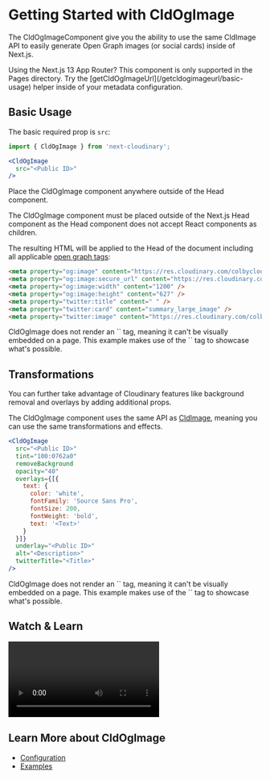 


<Head>
  <title>CldOgImage - Next Cloudinary</title>
  <meta name="og:title" content="Getting Started with CldOgImage - Next Cloudinary" />
  <meta name="og:url" content={`https://next.cloudinary.dev/cldogimage/basic-usage`} />
</Head>

<OgImage
  title="CldOgImage"
  twitterTitle="Getting Started with CldOgImage"
/>

# Getting Started with CldOgImage

The CldOgImageComponent give you the ability to use the same CldImage API to easily generate Open Graph images (or social cards) inside of Next.js.

<Callout emoji={false}>
  Using the Next.js 13 App Router? This component is only supported in the Pages directory. Try the [getCldOgImageUrl](/getcldogimageurl/basic-usage) helper inside of your metadata configuration.
</Callout>

## Basic Usage

The basic required prop is `src`:

```jsx copy
import { CldOgImage } from 'next-cloudinary';

<CldOgImage
  src="<Public ID>"
/>
```

Place the CldOgImage component anywhere outside of the Head component.

<Callout emoji={false}>
  The CldOgImage component must be placed outside of the Next.js Head component as the Head component does not accept React components as children.
</Callout>

The resulting HTML will be applied to the Head of the document including all applicable [open graph tags](https://ogp.me/):

```html copy
<meta property="og:image" content="https://res.cloudinary.com/colbycloud-next-cloudinary/image/upload/c_fill,w_2400,h_1254,g_center/c_scale,w_1200/f_jpg/q_auto/v1/images/galaxy" />
<meta property="og:image:secure_url" content="https://res.cloudinary.com/colbycloud-next-cloudinary/image/upload/c_fill,w_2400,h_1254,g_center/c_scale,w_1200/f_jpg/q_auto/v1/images/galaxy" />
<meta property="og:image:width" content="1200" />
<meta property="og:image:height" content="627" />
<meta property="twitter:title" content=" " />
<meta property="twitter:card" content="summary_large_image" />
<meta property="twitter:image" content="https://res.cloudinary.com/colbycloud-next-cloudinary/image/upload/c_fill,w_2400,h_1254,g_center/c_scale,w_1200/f_webp/q_auto/v1/images/galaxy" />
```

<div style={{ maxWidth: 500, margin: '0 auto' }}>
  <p className="nx-mt-6">
  <CldImage
    width="1200"
    height="627"
    src={`${process.env.IMAGES_DIRECTORY}/turtle`}
    crop="fill"
    sizes="100vw"
    alt="Turtle in the ocean"
  />
  </p>
</div>

<Callout emoji={false}>
  CldOgImage does not render an `<img>` tag, meaning it can't be visually embedded on a page. This example makes use of the `<CldImage>` tag to showcase what's possible.
</Callout>

## Transformations

You can further take advantage of Cloudinary features like background removal and overlays by adding additional props.

The CldOgImage component uses the same API as [CldImage](/cldimage/configuration), meaning you can use the same transformations and effects.

```jsx copy
<CldOgImage
  src="<Public ID>"
  tint="100:0762a0"
  removeBackground
  opacity="40"
  overlays={[{
    text: {
      color: 'white',
      fontFamily: 'Source Sans Pro',
      fontSize: 200,
      fontWeight: 'bold',
      text: '<Text>'
    }
  }]}
  underlay="<Public ID>"
  alt="<Description>"
  twitterTitle="<Title>"
/>
```

<div style={{ maxWidth: 500, margin: '0 auto' }}>
  <p className="nx-mt-6">
  <CldImage
    width="1200"
    height="627"
    src={`${process.env.IMAGES_DIRECTORY}/turtle`}
    crop="fill"
    tint="100:0762a0"
    removeBackground
    opacity="40"
    overlays={[{
      text: {
        color: 'white',
        fontFamily: 'Source Sans Pro',
        fontSize: 80,
        fontWeight: 'bold',
        text: 'Next Cloudinary'
      }
    }]}
    underlay={`${process.env.IMAGES_DIRECTORY}/galaxy`}
    sizes="100vw"
    alt="Turtle in the ocean"
  />
  </p>
</div>

<Callout emoji={false}>
  CldOgImage does not render an `<img>` tag, meaning it can't be visually embedded on a page. This example makes use of the `<CldImage>` tag to showcase what's possible.
</Callout>

## Watch & Learn

<Video
  title="Dynamic Social Media Cards in Next.js with Next Cloudinary"
  url="https://www.youtube.com/watch?v=Q6EzklQ3JLU"
/>

## Learn More about CldOgImage
* [Configuration](/cldogimage/configuration)
* [Examples](/cldogimage/examples)